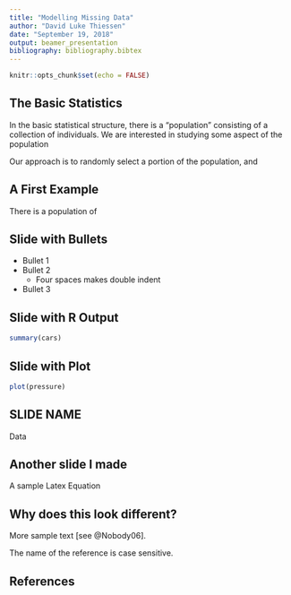 ```yaml
---
title: "Modelling Missing Data"
author: "David Luke Thiessen"
date: "September 19, 2018"
output: beamer_presentation
bibliography: bibliography.bibtex
---
```


```r
knitr::opts_chunk$set(echo = FALSE)
```

## The Basic Statistics

In the basic statistical structure, there is a "population" consisting of a collection of individuals. We are interested in studying some aspect of the population

Our approach is to randomly select a portion of the population, and 

## A First Example

There is a population of 

## Slide with Bullets

- Bullet 1
- Bullet 2
    - Four spaces makes double indent
- Bullet 3

## Slide with R Output

```r
summary(cars)
```

## Slide with Plot

```r
plot(pressure)
```

## SLIDE NAME 

Data

## Another slide I made

A sample Latex Equation

\begin{equation}
X = \sum_{i = 1}^{5} y_i
\end{equation}

## Why does this look different?

More sample text [see @Nobody06].

The name of the reference is case sensitive. 

## References

